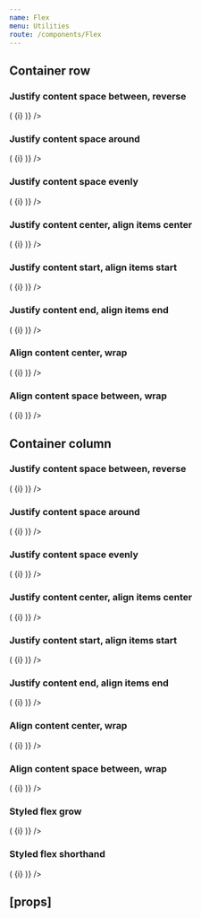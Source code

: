 ```yaml
---
name: Flex
menu: Utilities
route: /components/Flex
---
```



<PageTitle title="Flex" src="components/Flex" />

## Container row

### Justify content space between, reverse

<Playground>
  <Flex direction="row" justifyContent="space-between" reverse>
    <Looper
      start={0}
      end={4}
      render={i => (
        <Flex key={i}>
          <FlexBox width={40} height={40 + i * 10}>
            {i}
          </FlexBox>
        </Flex>
      )}
    />
  </Flex>
</Playground>

### Justify content space around

<Playground>
  <Flex direction="row" justifyContent="space-around">
    <Looper
      start={0}
      end={4}
      render={i => (
        <Flex key={i}>
          <FlexBox width={40} height={40 + i * 10}>
            {i}
          </FlexBox>
        </Flex>
      )}
    />
  </Flex>
</Playground>

### Justify content space evenly

<Playground>
  <Flex direction="row" justifyContent="space-evenly">
    <Looper
      start={0}
      end={4}
      render={i => (
        <Flex key={i}>
          <FlexBox width={40} height={40 + i * 10}>
            {i}
          </FlexBox>
        </Flex>
      )}
    />
  </Flex>
</Playground>

### Justify content center, align items center

<Playground>
  <Flex direction="row" justifyContent="center" alignItems="center">
    <Looper
      start={0}
      end={4}
      render={i => (
        <Flex key={i}>
          <FlexBox width={40} height={40 + i * 10}>
            {i}
          </FlexBox>
        </Flex>
      )}
    />
  </Flex>
</Playground>

### Justify content start, align items start

<Playground>
  <Flex direction="row" justifyContent="flex-start" alignItems="flex-start">
    <Looper
      start={0}
      end={4}
      render={i => (
        <Flex key={i}>
          <FlexBox width={40} height={40 + i * 10}>
            {i}
          </FlexBox>
        </Flex>
      )}
    />
  </Flex>
</Playground>

### Justify content end, align items end

<Playground>
  <Flex direction="row" justifyContent="flex-end" alignItems="flex-end">
    <Looper
      start={0}
      end={4}
      render={i => (
        <Flex key={i}>
          <FlexBox width={40} height={40 + i * 10}>
            {i}
          </FlexBox>
        </Flex>
      )}
    />
  </Flex>
</Playground>

### Align content center, wrap

<Playground>
  <Flex direction="row" alignContent="center" wrap style={{ height: '320px' }}>
    <Looper
      start={0}
      end={30}
      render={i => (
        <Flex key={i}>
          <FlexBox height={40} width={40}>
            {i}
          </FlexBox>
        </Flex>
      )}
    />
  </Flex>
</Playground>

### Align content space between, wrap

<Playground>
  <Flex direction="row" alignContent="space-between" wrap style={{ height: '320px' }}>
    <Looper
      start={0}
      end={30}
      render={i => (
        <Flex key={i}>
          <FlexBox height={40} width={40}>
            {i}
          </FlexBox>
        </Flex>
      )}
    />
  </Flex>
</Playground>

## Container column

### Justify content space between, reverse

<Playground>
  <Flex direction="column" justifyContent="space-between" reverse style={{ height: '320px' }}>
    <Looper
      start={0}
      end={4}
      render={i => (
        <Flex key={i}>
          <FlexBox height={40} width={40 + i * 10}>
            {i}
          </FlexBox>
        </Flex>
      )}
    />
  </Flex>
</Playground>

### Justify content space around

<Playground>
  <Flex direction="column" justifyContent="space-around" style={{ height: '320px' }}>
    <Looper
      start={0}
      end={4}
      render={i => (
        <Flex key={i}>
          <FlexBox height={40} width={40 + i * 10}>
            {i}
          </FlexBox>
        </Flex>
      )}
    />
  </Flex>
</Playground>

### Justify content space evenly

<Playground>
  <Flex direction="column" justifyContent="space-evenly" style={{ height: '320px' }}>
    <Looper
      start={0}
      end={4}
      render={i => (
        <Flex key={i}>
          <FlexBox height={40} width={40 + i * 10}>
            {i}
          </FlexBox>
        </Flex>
      )}
    />
  </Flex>
</Playground>

### Justify content center, align items center

<Playground>
  <Flex direction="column" justifyContent="center" alignItems="center" style={{ height: '320px' }}>
    <Looper
      start={0}
      end={4}
      render={i => (
        <Flex key={i}>
          <FlexBox height={40} width={40 + i * 10}>
            {i}
          </FlexBox>
        </Flex>
      )}
    />
  </Flex>
</Playground>

### Justify content start, align items start

<Playground>
  <Flex direction="column" justifyContent="flex-start" alignItems="flex-start" style={{ height: '320px' }}>
    <Looper
      start={0}
      end={4}
      render={i => (
        <Flex key={i}>
          <FlexBox height={40} width={40 + i * 10}>
            {i}
          </FlexBox>
        </Flex>
      )}
    />
  </Flex>
</Playground>

### Justify content end, align items end

<Playground>
  <Flex direction="column" justifyContent="flex-end" alignItems="flex-end" style={{ height: '320px' }}>
    <Looper
      start={0}
      end={4}
      render={i => (
        <Flex key={i}>
          <FlexBox height={40} width={40 + i * 10}>
            {i}
          </FlexBox>
        </Flex>
      )}
    />
  </Flex>
</Playground>

### Align content center, wrap

<Playground>
  <Flex direction="column" alignContent="center" wrap style={{ height: '320px' }}>
    <Looper
      start={0}
      end={10}
      render={i => (
        <Flex key={i}>
          <FlexBox height={40} width={40}>
            {i}
          </FlexBox>
        </Flex>
      )}
    />
  </Flex>
</Playground>

### Align content space between, wrap

<Playground>
  <Flex direction="column" alignContent="space-between" wrap style={{ height: '320px' }}>
    <Looper
      start={0}
      end={10}
      render={i => (
        <Flex key={i}>
          <FlexBox height={40} width={40}>
            {i}
          </FlexBox>
        </Flex>
      )}
    />
  </Flex>
</Playground>

### Styled flex grow

<Playground>
  <Flex direction="row" wrap>
    <Looper
      start={0}
      end={10}
      render={i => (
        <StyledFlex key={i} flexGrow={i}>
          <FlexBox height={40} width="100%">
            {i}
          </FlexBox>
        </StyledFlex>
      )}
    />
  </Flex>
</Playground>

### Styled flex shorthand

<Playground>
  <Flex direction="row" wrap={false}>
    <Looper
      start={0}
      end={10}
      render={i => (
        <StyledFlex key={i} flex={`${i} 0 40px`}>
          <FlexBox height={40} width="100%">
            {i}
          </FlexBox>
        </StyledFlex>
      )}
    />
  </Flex>
</Playground>

## \[props\]

<Props of={Flex} />
